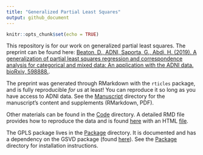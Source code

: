 ```yaml
---
title: "Generalized Partial Least Squares"
output: github_document
---
```


```r
knitr::opts_chunk$set(echo = TRUE)
```


This repository is for our work on generalized partial least squares. The preprint can be found here: [Beaton, D., ADNI, Saporta, G., Abdi, H. (2019). A generalization of partial least squares regression and correspondence analysis for categorical and mixed data: An application with the ADNI data. bioRxiv, 598888.](https://www.biorxiv.org/content/10.1101/598888v2).

The preprint was generated through RMarkdown with the `rticles` package, and is fully reproducible *for us* at least! You can reproduce it so long as you have access to ADNI data. See the [Manuscript](/Manuscript/) directory for the manuscript's content and supplements (RMarkdown, PDF).

Other materials can be found in the [Code](/Code/) directory. A detailed RMD file provides how to reproduce the data and is found [here](/Code/prep_data_code_notes.rmd) with an HTML [file](/Code/prep_data_code_notes.html).


The GPLS package lives in the [Package](/Package/) directory. It is documented and has a dependency on the GSVD package (found [here](https://github.com/derekbeaton/GSVD)). See the [Package](/Package/) directory for installation instructions.
